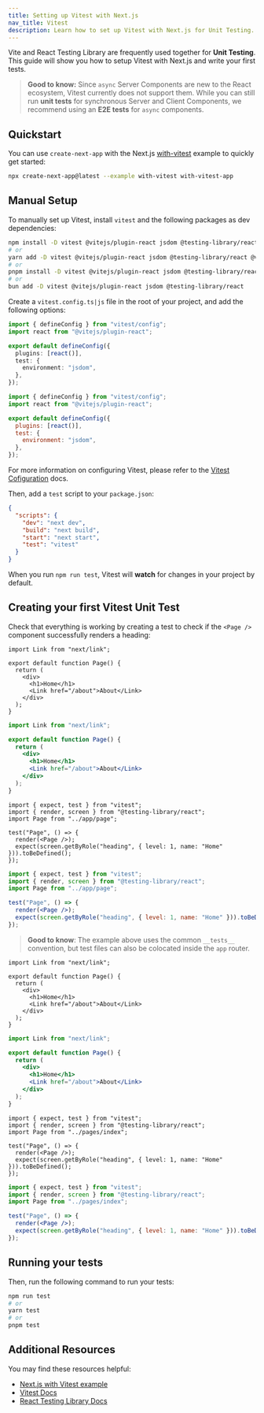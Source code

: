 ```yaml
---
title: Setting up Vitest with Next.js
nav_title: Vitest
description: Learn how to set up Vitest with Next.js for Unit Testing.
---
```


Vite and React Testing Library are frequently used together for **Unit Testing**. This guide will show you how to setup Vitest with Next.js and write your first tests.

> **Good to know:** Since `async` Server Components are new to the React ecosystem, Vitest currently does not support them. While you can still run **unit tests** for synchronous Server and Client Components, we recommend using an **E2E tests** for `async` components.

## Quickstart

You can use `create-next-app` with the Next.js [with-vitest](https://github.com/vercel/next.js/tree/canary/examples/with-vitest) example to quickly get started:

```bash filename="Terminal"
npx create-next-app@latest --example with-vitest with-vitest-app
```

## Manual Setup

To manually set up Vitest, install `vitest` and the following packages as dev dependencies:

```bash filename="Terminal"
npm install -D vitest @vitejs/plugin-react jsdom @testing-library/react
# or
yarn add -D vitest @vitejs/plugin-react jsdom @testing-library/react @vitejs/plugin-react
# or
pnpm install -D vitest @vitejs/plugin-react jsdom @testing-library/react
# or
bun add -D vitest @vitejs/plugin-react jsdom @testing-library/react
```

Create a `vitest.config.ts|js` file in the root of your project, and add the following options:

```ts filename="vitest.config.ts" switcher
import { defineConfig } from "vitest/config";
import react from "@vitejs/plugin-react";

export default defineConfig({
  plugins: [react()],
  test: {
    environment: "jsdom",
  },
});
```

```js filename="vitest.config.js" switcher
import { defineConfig } from "vitest/config";
import react from "@vitejs/plugin-react";

export default defineConfig({
  plugins: [react()],
  test: {
    environment: "jsdom",
  },
});
```

For more information on configuring Vitest, please refer to the [Vitest Cofiguration](https://vitest.dev/config/#configuration) docs.

Then, add a `test` script to your `package.json`:

```json filename="package.json"
{
  "scripts": {
    "dev": "next dev",
    "build": "next build",
    "start": "next start",
    "test": "vitest"
  }
}
```

When you run `npm run test`, Vitest will **watch** for changes in your project by default.

## Creating your first Vitest Unit Test

Check that everything is working by creating a test to check if the `<Page />` component successfully renders a heading:

<AppOnly>

```tsx filename="app/page.tsx" switcher
import Link from "next/link";

export default function Page() {
  return (
    <div>
      <h1>Home</h1>
      <Link href="/about">About</Link>
    </div>
  );
}
```

```jsx filename="app/page.js" switcher
import Link from "next/link";

export default function Page() {
  return (
    <div>
      <h1>Home</h1>
      <Link href="/about">About</Link>
    </div>
  );
}
```

```tsx filename="__tests__/page.test.tsx" switcher
import { expect, test } from "vitest";
import { render, screen } from "@testing-library/react";
import Page from "../app/page";

test("Page", () => {
  render(<Page />);
  expect(screen.getByRole("heading", { level: 1, name: "Home" })).toBeDefined();
});
```

```jsx filename="__tests__/page.test.jsx" switcher
import { expect, test } from "vitest";
import { render, screen } from "@testing-library/react";
import Page from "../app/page";

test("Page", () => {
  render(<Page />);
  expect(screen.getByRole("heading", { level: 1, name: "Home" })).toBeDefined();
});
```

> **Good to know**: The example above uses the common `__tests__` convention, but test files can also be colocated inside the `app` router.

</AppOnly>

<PagesOnly>

```tsx filename="pages/index.tsx" switcher
import Link from "next/link";

export default function Page() {
  return (
    <div>
      <h1>Home</h1>
      <Link href="/about">About</Link>
    </div>
  );
}
```

```jsx filename="pages/index.jsx" switcher
import Link from "next/link";

export default function Page() {
  return (
    <div>
      <h1>Home</h1>
      <Link href="/about">About</Link>
    </div>
  );
}
```

```tsx filename="__tests__/index.test.tsx" switcher
import { expect, test } from "vitest";
import { render, screen } from "@testing-library/react";
import Page from "../pages/index";

test("Page", () => {
  render(<Page />);
  expect(screen.getByRole("heading", { level: 1, name: "Home" })).toBeDefined();
});
```

```jsx filename="__tests__/index.test.jsx" switcher
import { expect, test } from "vitest";
import { render, screen } from "@testing-library/react";
import Page from "../pages/index";

test("Page", () => {
  render(<Page />);
  expect(screen.getByRole("heading", { level: 1, name: "Home" })).toBeDefined();
});
```

</PagesOnly>

## Running your tests

Then, run the following command to run your tests:

```bash filename="Terminal"
npm run test
# or
yarn test
# or
pnpm test
```

## Additional Resources

You may find these resources helpful:

- [Next.js with Vitest example](https://github.com/vercel/next.js/tree/canary/examples/with-vitest)
- [Vitest Docs](https://vitest.dev/guide/)
- [React Testing Library Docs](https://testing-library.com/docs/react-testing-library/intro/)
